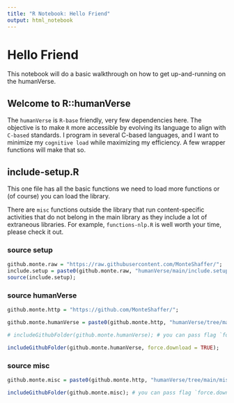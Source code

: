 ```yaml
---
title: "R Notebook: Hello Friend"
output: html_notebook
---
```


# Hello Friend
This notebook will do a basic walkthrough on how to get up-and-running on the humanVerse.

## Welcome to R::humanVerse
The `humanVerse` is `R-base` friendly, very few dependencies here.  The objective is to make `R` more accessible by evolving its language to align with `C-based` standards.  I program in several C-based languages, and I want to minimize my `cognitive load` while maximizing my efficiency.  A few wrapper functions will make that so.

## include-setup.R

This one file has all the basic functions we need to load more functions or (of course) you can load the library.  

There are `misc` functions outside the library that run content-specific activities that do not belong in the main library as they include a lot of extraneous libraries.  For example, `functions-nlp.R` is well worth your time, please check it out.

### source setup
```r
github.monte.raw = "https://raw.githubusercontent.com/MonteShaffer/";
include.setup = paste0(github.monte.raw, "humanVerse/main/include.setup.R");
source(include.setup);
```

### source humanVerse
```r
github.monte.http = "https://github.com/MonteShaffer/";

github.monte.humanVerse = paste0(github.monte.http, "humanVerse/tree/main/humanVerse/R/"); # we will parse this page to get a list of the .R functions to include 

# includeGithubFolder(github.monte.humanVerse); # you can pass flag `force.download = TRUE` if you want to make certain it is not coming from cache

includeGithubFolder(github.monte.humanVerse, force.download = TRUE);
```

### source misc
```r
github.monte.misc = paste0(github.monte.http, "humanVerse/tree/main/misc/");  # we will parse this page to get a list of the .R functions to include 

includeGithubFolder(github.monte.misc); # you can pass flag `force.download = TRUE` if you want to make certain it is not coming from cache
```




